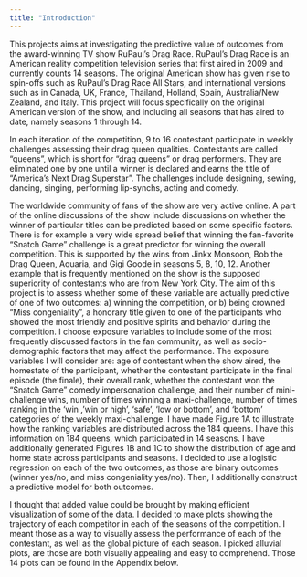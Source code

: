 ```yaml
---
title: "Introduction"
---
```


This projects aims at investigating the predictive value of outcomes
from the award-winning TV show RuPaul’s Drag Race. RuPaul’s Drag Race is
an American reality competition television series that first aired in
2009 and currently counts 14 seasons. The original American show has
given rise to spin-offs such as RuPaul’s Drag Race All Stars, and
international versions such as in Canada, UK, France, Thailand, Holland,
Spain, Australia/New Zealand, and Italy. This project will focus
specifically on the original American version of the show, and including
all seasons that has aired to date, namely seasons 1 through 14.

In each iteration of the competition, 9 to 16 contestant participate in
weekly challenges assessing their drag queen qualities. Contestants are
called “queens”, which is short for “drag queens” or drag performers.
They are eliminated one by one until a winner is declared and earns the
title of “America’s Next Drag Superstar”. The challenges include
designing, sewing, dancing, singing, performing lip-synchs, acting and
comedy.

The worldwide community of fans of the show are very active online. A
part of the online discussions of the show include discussions on
whether the winner of particular titles can be predicted based on some
specific factors. There is for example a very wide spread belief that
winning the fan-favorite “Snatch Game” challenge is a great predictor
for winning the overall competition. This is supported by the wins from
Jinkx Monsoon, Bob the Drag Queen, Aquaria, and Gigi Goode in seasons 5,
8, 10, 12. Another example that is frequently mentioned on the show is
the supposed superiority of contestants who are from New York City. The
aim of this project is to assess whether some of these variable are
actually predictive of one of two outcomes: a) winning the competition,
or b) being crowned “Miss congeniality”, a honorary title given to one
of the participants who showed the most friendly and positive spirits
and behavior during the competition. I choose exposure variables to
include some of the most frequently discussed factors in the fan
community, as well as socio-demographic factors that may affect the
performance. The exposure variables I will consider are: age of
contestant when the show aired, the homestate of the participant,
whether the contestant participate in the final episode (the finale),
their overall rank, whether the contestant won the “Snatch Game” comedy
impersonation challenge, and their number of mini-challenge wins, number
of times winning a maxi-challenge, number of times ranking in the ‘win
,’win or high’, ‘safe’, ‘low or bottom’, and ‘bottom’ categories of the
weekly maxi-challenge. I have made Figure 1A to illustrate how the
ranking variables are distributed across the 184 queens. I have this
information on 184 queens, which participated in 14 seasons. I have
additionally generated Figures 1B and 1C to show the distribution of age
and home state across participants and seasons. I decided to use a
logistic regression on each of the two outcomes, as those are binary
outcomes (winner yes/no, and miss congeniality yes/no). Then, I
additionally construct a predictive model for both outcomes.

I thought that added value could be brought by making efficient
visualization of some of the data. I decided to make plots showing the
trajectory of each competitor in each of the seasons of the competition.
I meant those as a way to visually assess the performance of each of the
contestant, as well as the global picture of each season. I picked
alluvial plots, are those are both visually appealing and easy to
comprehend. Those 14 plots can be found in the Appendix below.